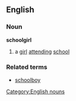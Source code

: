 ==English==
===Noun===
'''schoolgirl'''
#a [[girl]] [[attending]] [[school]]
===Related terms===
*[[schoolboy]]
[[Category:English nouns]]